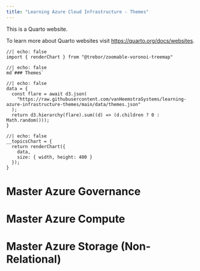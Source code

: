 ```yaml
---
title: "Learning Azure Cloud Infrastructure - Themes"
---
```


This is a Quarto website.

To learn more about Quarto websites visit <https://quarto.org/docs/websites>.

```ojs
//| echo: false
import { renderChart } from "@trebor/zoomable-voronoi-treemap"
```

```ojs
//| echo: false
md`### Themes`
```

```ojs
//| echo: false
data = {
  const flare = await d3.json(
    "https://raw.githubusercontent.com/vanHeemstraSystems/learning-azure-infrastructure-themes/main/data/themes.json"
  );
  return d3.hierarchy(flare).sum((d) => (d.children ? 0 : Math.random()));
}
```

```ojs
//| echo: false
__topicsChart = {
  return renderChart({
    data,
    size: { width, height: 400 }
  });
}
```

# Master Azure Governance

# Master Azure Compute

# Master Azure Storage (Non-Relational)

